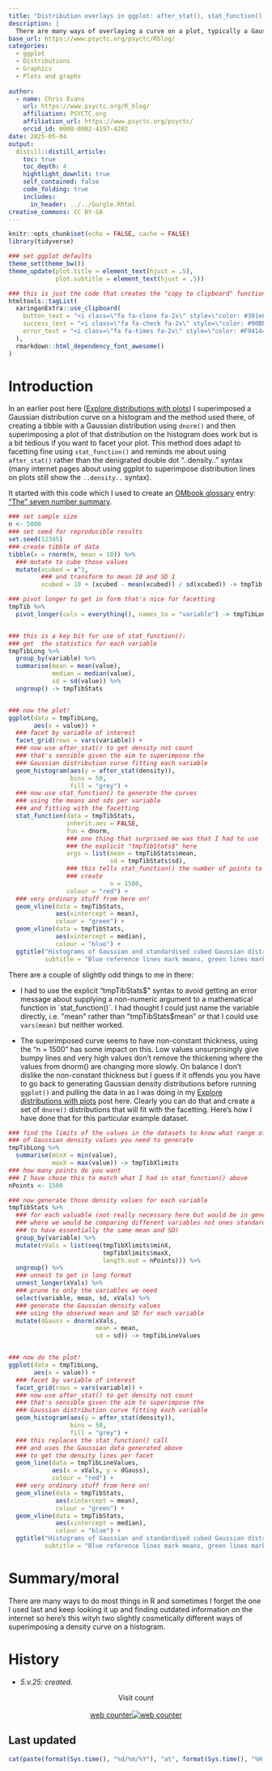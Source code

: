 ```yaml
---
title: "Distribution overlays in ggplot: after_stat(), stat_function() and facets"
description: |
  There are many ways of overlaying a curve on a plot, typically a Gaussian on a histogram.  This is my lastest best way!
base_url: https://www.psyctc.org/psyctc/Rblog/
categories:
  - ggplot
  - Distributions
  - Graphics
  - Plots and graphs
  
author:
  - name: Chris Evans
    url: https://www.psyctc.org/R_blog/
    affiliation: PSYCTC.org
    affiliation_url: https://www.psyctc.org/psyctc/
    orcid_id: 0000-0002-4197-4202
date: 2025-05-04
output:
  distill::distill_article:
    toc: true
    toc_depth: 4
    hightlight_downlit: true
    self_contained: false
    code_folding: true
    includes: 
      in_header: ../../Gurgle.Rhtml
creative_commons: CC BY-SA
---
```



```r
knitr::opts_chunk$set(echo = FALSE, cache = FALSE)
library(tidyverse)

### set ggplot defaults
theme_set(theme_bw())
theme_update(plot.title = element_text(hjust = .5),
             plot.subtitle = element_text(hjust = .5))
```
```r
### this is just the code that creates the "copy to clipboard" function in the code blocks
htmltools::tagList(
  xaringanExtra::use_clipboard(
    button_text = "<i class=\"fa fa-clone fa-2x\" style=\"color: #301e64\"></i>",
    success_text = "<i class=\"fa fa-check fa-2x\" style=\"color: #90BE6D\"></i>",
    error_text = "<i class=\"fa fa-times fa-2x\" style=\"color: #F94144\"></i>"
  ),
  rmarkdown::html_dependency_font_awesome()
)
```

# Introduction

In an earlier post here ([Explore distributions with plots](https://www.psyctc.org/Rblog/posts/2023-11-18-explore-distributions-with-plots/)) I superimposed a Gaussian distribution curve on a histogram and the method used there, of creating a tibble with a Gaussian distribution using `dnorm()` and then superimposing a plot of that distribution on the histogram does work but is a bit tedious if you want to facet your plot.  This method does adapt to facetting fine using `stat_function()` and reminds me about using `after_stat()` rather than the denigrated double dot "..density.." syntax (many internet pages about using ggplot to superimpose distribution lines on plots still show the `..density..` syntax).

It started with this code which I used to create an [OMbook glossary](https://www.psyctc.org/psyctc/book/glossary/) entry: [“The” seven number summary](https://www.psyctc.org/psyctc/glossary2/the-seven-number-summary/).

```r
### set sample size
n <- 5000
### set seed for reproducible results
set.seed(12345)
### create tibble of data
tibble(x = rnorm(n, mean = 10)) %>%
  ### mutate to cube those values
  mutate(xcubed = x^3,
         ### and transform to mean 10 and SD 1
         xcubed = 10 + (xcubed - mean(xcubed)) / sd(xcubed)) -> tmpTib

### pivot longer to get in form that's nice for facetting
tmpTib %>%
  pivot_longer(cols = everything(), names_to = "variable") -> tmpTibLong


### this is a key bit for use of stat_function(): 
### get  the statistics for each variable
tmpTibLong %>%
  group_by(variable) %>%
  summarise(mean = mean(value),
            median = median(value),
            sd = sd(value)) %>%
  ungroup() -> tmpTibStats


### now the plot!
ggplot(data = tmpTibLong,
       aes(x = value)) +
  ### facet by variable of interest
  facet_grid(rows = vars(variable)) +
  ### now use after_stat() to get density not count
  ### that's sensible given the aim to superimpose the
  ### Gaussian distribution curve fitting each variable
  geom_histogram(aes(y = after_stat(density)),
                 bins = 50,
                 fill = "grey") +
  ### now use stat_function() to generate the curves 
  ### using the means and sds per variable 
  ### and fitting with the facetting
  stat_function(data = tmpTibStats,
                inherit.aes = FALSE,
                fun = dnorm,
                ### one thing that surprised me was that I had to use
                ### the explicit "tmpTibStats$" here
                args = list(mean = tmpTibStats$mean,
                            sd = tmpTibStats$sd),
                ### this tells stat_function() the number of points to 
                ### create
                            n = 1500,
                colour = "red") +
  ### very ordinary stuff from here on!
  geom_vline(data = tmpTibStats,
             aes(xintercept = mean),
             colour = "green") +
  geom_vline(data = tmpTibStats,
             aes(xintercept = median),
             colour = "blue") +
  ggtitle("Histograms of Gaussian and standardised cubed Gaussian distributions",
          subtitle = "Blue reference lines mark means, green lines mark medians")
```


There are a couple of slightly odd things to me in there:

* I had to use the explicit "tmpTibStats$" syntax to avoid getting an error message about supplying a non-numeric argument to a mathematical function in `stat_function()`.  I had thought I could just name the variable directly, i.e. "mean" rather than "tmpTibStats$mean" or that I could use `vars(mean)` but neither worked.

* The superimposed curve seems to have non-constant thickness, using the "n = 1500" has some impact on this. Low values unsurprisingly give bumpy lines and very high values don't remove the thickening where the values from dnorm() are changing more slowly.  On balance I don't dislike the non-constant thickness but I guess if it offends you you have to go back to generating Gaussian density distributions before running `ggplot()` and pulling the data in as I was doing in my [Explore distributions with plots](https://www.psyctc.org/Rblog/posts/2023-11-18-explore-distributions-with-plots/) post here.  Clearly you can do that and create a set of `dnorm()` distributions that will fit with the facetting.  Here's how I have done that for this particular example dataset.

```r
### find the limits of the values in the datasets to know what range of 
### of Gaussian density values you need to generate
tmpTibLong %>%
  summarise(minX = min(value),
            maxX = max(value)) -> tmpTibXlimits
### how many points do you want
### I have chose this to match what I had in stat_function() above
nPoints <- 1500

### now generate those density values for each variable
tmpTibStats %>%
  ### for each valuable (not really necessary here but would be in general
  ### where we would be comparing different variables not ones standardised
  ### to have essentially the same mean and SD)
  group_by(variable) %>%
  mutate(xVals = list(seq(tmpTibXlimits$minX, 
                          tmpTibXlimits$maxX, 
                          length.out = nPoints))) %>%
  ungroup() %>%
  ### unnest to get in long format
  unnest_longer(xVals) %>%
  ### prune to only the variables we need
  select(variable, mean, sd, xVals) %>%
  ### generate the Gaussian density values
  ### using the observed mean and SD for each variable
  mutate(dGauss = dnorm(xVals, 
                        mean = mean, 
                        sd = sd)) -> tmpTibLineValues


### now do the plot!
ggplot(data = tmpTibLong,
       aes(x = value)) +
  ### facet by variable of interest
  facet_grid(rows = vars(variable)) +
  ### now use after_stat() to get density not count
  ### that's sensible given the aim to superimpose the
  ### Gaussian distribution curve fitting each variable
  geom_histogram(aes(y = after_stat(density)),
                 bins = 50,
                 fill = "grey") +
  ### this replaces the stat_function() call
  ### and uses the Gaussian data generated above
  ### to get the density lines per facet
  geom_line(data = tmpTibLineValues,
            aes(x = xVals, y = dGauss),
            colour = "red") +
  ### very ordinary stuff from here on!
  geom_vline(data = tmpTibStats,
             aes(xintercept = mean),
             colour = "green") +
  geom_vline(data = tmpTibStats,
             aes(xintercept = median),
             colour = "blue") +
  ggtitle("Histograms of Gaussian and standardised cubed Gaussian distributions",
          subtitle = "Blue reference lines mark means, green lines mark medians")
```

# Summary/moral

There are many ways to do most things in R and sometimes I forget the one I used last and keep looking it up and finding outdated information on the internet so here's this wityh
two slightly cosmetically different ways of superimposing a density curve on a histogram.

# History

* *5.v.25: created.*

<center>Visit count</center>
<center>
<div id="sfc8r3zm38eaaxh1wm38fupw6fync9hfr12"></div>
<script type="text/javascript" src="https://counter4.optistats.ovh/private/counter.js?c=8r3zm38eaaxh1wm38fupw6fync9hfr12&down=async" async></script>
<br><a href="https://www.freecounterstat.com">web counter</a><noscript><a href="https://www.freecounterstat.com" title="web counter"><img src="https://counter4.optistats.ovh/private/freecounterstat.php?c=8r3zm38eaaxh1wm38fupw6fync9hfr12" border="0" title="web counter" alt="web counter"></a></noscript>
</center>

## Last updated{.appendix}
```r
cat(paste(format(Sys.time(), "%d/%m/%Y"), "at", format(Sys.time(), "%H:%M")))
```




